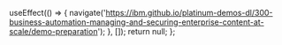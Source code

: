 
  useEffect(() => {
    navigate('https://ibm.github.io/platinum-demos-dl/300-business-automation-managing-and-securing-enterprise-content-at-scale/demo-preparation');
  }, []);
  return null;
};
